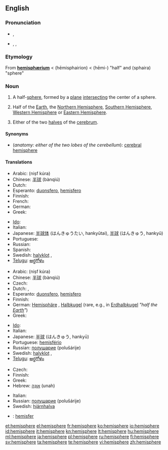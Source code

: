 {{wikipedia}}
{{also|hémisphère}}
==English==

===Pronunciation===
* {{a|RP}} {{IPA|/ˈhɛmɪsfɪə/}}, {{SAMPA|/"hEmIsfI@/}}
* {{a|US}} {{enPR|hĕ'mĭsfîr}}, {{IPA|/ˈhɛmɪsfɪər/}}, {{SAMPA|/"hEmIsfI@`/}}

===Etymology===
From {{etyl|la}} '''[[hemisphærium]]''' < {{etyl|grc}} {{term|lang=grc|ἡμισφαίριον}} (hēmisphairion) <  {{term|lang=grc|ἡμι-}} (hēmi-) "half" and {{term|lang=grc|σφαῖρα}} (sphaira) "sphere"

===Noun===
{{en-noun}}

# {{geometry}} A half-[[sphere]], formed by a [[plane]] [[intersect]]ing the center of a sphere.
# {{geography}} Half of the [[Earth]], the [[Northern Hemisphere]], [[Southern Hemisphere]], [[Western Hemisphere]] or [[Eastern Hemisphere]].
# {{anatomy}} Either of the two [[halves]] of the [[cerebrum]].

====Synonyms====
* (''anatomy: either of the two lobes of the cerebellum''): [[cerebral hemisphere]]

====Translations====
{{trans-top|half-sphere}}
* Arabic: {{Arab|[[نصف كرة]]}} (niṣf kúra)
* Chinese: [[半球]] (bànqiú)
* Dutch: {{t+|nl|hemisfeer|m}}
* Esperanto: [[duonsfero]], [[hemisfero]]
* Finnish: {{t-|fi|puolipallo}}
* French: {{t+|fr|hémisphère|m}}
* German: {{t+|de|Halbkugel|f}}
* Greek: {{t+|el|ημισφαίριο|tr=imisfério}}
{{trans-mid}}
* [[Ido]]: {{t|io|misfero}}
* Italian: {{t+|it|emisfero}}
* Japanese: [[半球体]] (はんきゅうたい, hankyūtai), [[半球]] (はんきゅう, hankyū)
* Portuguese: {{t+|pt|hemisfério|m}}
* Russian: {{t+|ru|полушарие|n|tr=polušárije}}
* Spanish: {{t+|es|hemisferio|m}}
* Swedish: [[halvklot]] {{c}}, {{t+|sv|hemisfär}} {{c}}
* [[Telugu]]: [[అర్థగోళం]]
{{trans-bottom}}

{{trans-top|half of the Earth}}
* Arabic: {{Arab|[[نصف كرة]]}} (niṣf kúra)
* Chinese: [[半球]] (bànqiú)
* Czech: {{t-|cs|polokoule|f}}
* Dutch: {{t+|nl|halfrond|n}}, {{t+|nl|hemisfeer|m}}
* Esperanto: [[duonsfero]], [[hemisfero]]
* Finnish: {{t-|fi|pallonpuolisko}}
* German: [[Hemisphäre]] {{f}}, [[Halbkugel]] {{f}} (rare, e.g., in [[Erdhalbkugel]] ''"half the [[Earth]]"'')
* Greek: {{t+|el|ημισφαίριο|m|tr=ημισφαίριο}}
{{trans-mid}}
* [[Ido]]: {{t|io|misfero}}
* Italian: {{t+|it|emisfero}}
* Japanese: [[半球]] (はんきゅう, hankyū)
* Portuguese: [[hemisfério]] {{m}}
* Russian: [[полушарие]] (polušárije) {{n}}
* Swedish: [[halvklot]] {{c}}, {{t+|sv|hemisfär}} {{c}}
* [[Telugu]]: [[అర్థగోళం]]
{{trans-bottom}}

{{trans-top|lobe of cerebrum}}
* Czech: {{t-|cs|hemisféra|f}}
* Finnish: {{t-|fi|aivopuolisko}}
* Greek: {{t+|el|ημισφαίριο|m|tr=imisfério}}
* Hebrew: [[אונה|אוּנָה]] (unah) {{f}}
{{trans-mid}}
* Italian: {{t+|it|emisfero|m}}
* Russian: [[полушарие]] (polušárije) {{n}}
* Swedish: [[hjärnhalva]] {{c}}
{{trans-bottom}}

{{checktrans-top}}
* {{ttbc|Indonesian}}: [[hemisfer]]
{{trans-bottom}}

[[et:hemisphere]]
[[el:hemisphere]]
[[fr:hemisphere]]
[[ko:hemisphere]]
[[io:hemisphere]]
[[id:hemisphere]]
[[it:hemisphere]]
[[kn:hemisphere]]
[[lt:hemisphere]]
[[hu:hemisphere]]
[[ml:hemisphere]]
[[ja:hemisphere]]
[[pl:hemisphere]]
[[ru:hemisphere]]
[[fi:hemisphere]]
[[sv:hemisphere]]
[[ta:hemisphere]]
[[te:hemisphere]]
[[vi:hemisphere]]
[[zh:hemisphere]]